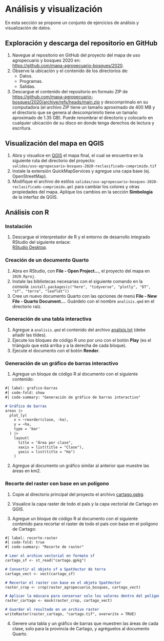 # Análisis y visualización {.unnumbered}

En esta sección se propone un conjunto de ejercicios de análisis y visualización de datos.

## Exploración y descarga del repositorio en GitHub

1. Navegue al repositorio en GitHub del proyecto del mapa de uso agropecuario y bosques 2020 en:  
[https://github.com/mapa-agropecuario-bosques/2020](https://github.com/mapa-agropecuario-bosques/2020).
2. Observe la ubicación y el contenido de los directorios de:
    - Datos.
    - Programas.
    - Salidas.
3. Descargue el contenido del repositorio en formato ZIP de [https://github.com/mapa-agropecuario-bosques/2020/archive/refs/heads/main.zip](https://github.com/mapa-agropecuario-bosques/2020/archive/refs/heads/main.zip) y descomprímalo en su computadora (el archivo ZIP tiene un tamaño aproximado de 400 MB y el directorio que se genera al descomprimirlo tiene un tamaño aproximado de 1.35 GB). Puede renombrar el directorio y colocarlo en cualquier ubicación de su disco en donde tenga derechos de lectura y escritura.

## Visualización del mapa en QGIS

1. Abra y visualice en [QGIS](https://qgis.org/) el mapa final, el cual se encuentra en la siguiente ruta del directorio del proyecto:  
`salidas/uso-agropecuario-bosques-2020-reclasificado-comprimido.tif`
2. Instale la extensión QuickMapServices y agregue una capa base (ej. OpenStreetMap).
3. Modifique el archivo de estilos `salidas/uso-agropecuario-bosques-2020-reclasificado-comprimido.qml` para cambiar los colores y otras propiedades del mapa. Aplique los cambios en la sección **Simbología** de la interfaz de QGIS.

## Análisis con R

### Instalación

1. Descargue el interpretador de R y el entorno de desarrollo integrado RStudio del siguiente enlace:  
[RStudio Desktop](https://posit.co/download/rstudio-desktop/).

### Creación de un documento Quarto

1. Abra en RStudio, con **File - Open Project...**, el proyecto del mapa en `2020.Rproj`.
2. Instale las bibliotecas necesarias con el siguiente comando en la consola:
`install.packages(c("here", "tidyverse", "plotly", "DT", "sf", "terra", "leaflet"))`
3. Cree un nuevo documento Quarto con las opciones de menú **File - New File - Quarto Document...**. Guárdelo con el nombre `analisis.qmd` en el directorio raíz.

### Generación de una tabla interactiva

1. Agregue a `analisis.qmd` el contenido del archivo [analisis.txt](https://raw.githubusercontent.com/mapa-agropecuario-bosques/mapa-agropecuario-bosques.github.io/refs/heads/main/contenido/2020/analisis.txt) (debe añadir las tildes).
2. Ejecute los bloques de código R uno por uno con el botón **Play** (es el triángulo que está arriba y a la derecha de cada bloque).
3. Ejecute el documento con el botón **Render**.

### Generación de un gráfico de barras interactivo

1. Agregue un bloque de código R al documento con el siguiente contenido:

```md
#| label: grafico-barras
#| code-fold: show
#| code-summary: "Generación de gráfico de barras interactivo"

# Gráfico de barras
areas |>
  plot_ly(
    x = ~reorder(clase, -ha),
    y = ~ha,
    type = 'bar'
  ) |>
    layout(
      title = "Área por clase",
      xaxis = list(title = "Clase"),
      yaxis = list(title = "Ha")
    )
```

2. Agregue al documento un gráfico similar al anterior que muestre las áreas en km2.

### Recorte del raster con base en un polígono

1. Copie al directorio principal del proyecto el archivo [cartago.gpkg](https://github.com/mapa-agropecuario-bosques/mapa-agropecuario-bosques.github.io/blob/main/contenido/2020/datos/cartago.gpkg).

2. Visualice la capa raster de todo el país y la capa vectorial de Cartago en QGIS.

3. Agregue un bloque de código R al documento con el siguiente contenido para recortar el raster de todo el país con base en el polígono de Cartago:

```md
#| label: recorte-raster
#| code-fold: true
#| code-summary: "Recorte de raster"

# Leer el archivo vectorial en formato sf
cartago_sf <- st_read("cartago.gpkg")

# Convertir el objeto sf a SpatVector de terra
cartago_vect <- vect(cartago_sf)

# Recortar el raster con base en el objeto SpatVector
raster_crop <- crop(raster_agropecuario_bosques, cartago_vect)

# Aplicar la máscara para conservar solo los valores dentro del polígono
raster_cartago <- mask(raster_crop, cartago_vect)

# Guardar el resultado en un archivo raster
writeRaster(raster_cartago, "cartago.tif", overwrite = TRUE)
```

4. Genere una tabla y un gráfico de barras que muestren las áreas de cada clase, solo para la provincia de Cartago, y agréguelos al documento Quarto.